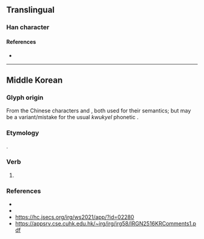 {{character info}}
==Translingual==

===Han character===
{{Han char|rn=87|rad=爪|as=10|sn=14|four=||wu=ETNB|canj=BHFN|ids=⿱爲了}}

====References====
* {{Han ref|kx=0689.221|dj=1102.211|hdz=32036.111|uh=7233|ud=29235}}

----

==Middle Korean==

===Glyph origin===
From the Chinese characters {{m|okm|為|t=to [[do]]|pos=representing {{ncog|okm|ᄒᆞ다|ᄒᆞ-|tr=ho-}}}} and {{m|okm|了|t=to be [[done]]|pos=representing {{ncog|okm|-ㄴ|tr=-}}}}, both used for their semantics; but {{m|okm|了}} may be a variant/mistake for the usual ''kwukyel'' phonetic {{m|okm|𰆊|pos=abbreviation of {{m|okm|隱|tr=-n}}|tr=-n}}.

===Etymology===
{{affix|okm|[[ᄒᆞ다|ᄒᆞ-]]|-ㄴ|tr1=ho-|t1=to [[do]]|tr2=-n|pos2=past tense marker}}.

===Verb===
{{head|okm|verb form|tr=hon}}

# {{spelling of|okm|Kwukyel|ᄒᆞᆫ|tr=hon}}

===References===
* {{cite-journal|title=On idu|author=Cho Seung-bog|journal={{lang|pl|Rocznik orientalistyczny}}|year=1990|pages=27-28|pageurl=https://books.google.com/books?id=GlVtAAAAMAAJ&q=ryo}}
* {{cite-book|title=Sinography|author=Zev Handel|page=107|year=2019|pageurl=https://books.google.com/books?id=wTCbDwAAQBAJ&pg=PA107&lpg=PA107&dq=爳}}
* https://hc.jsecs.org/irg/ws2021/app/?id=02280
* https://appsrv.cse.cuhk.edu.hk/~irg/irg/irg58/IRGN2516KRComments1.pdf
